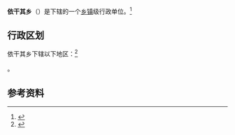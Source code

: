 {{中国乡级行政区|65/29/01/200/000}}

'''依干其乡'''（{{lang-ug|ئېگەرچى يېزىسى}}）是{{PRC admin/fullname|65/29/01/200/000|3}}下辖的一个[[乡镇|乡镇]]级行政单位。<ref>{{PRC admin/ref sgc|{{PRC admin/parent|65/29/01/200/000}}}}</ref>

== 行政区划 ==

依干其乡下辖以下地区：<ref>{{PRC admin/ref sgc|65/29/01/200/000}}</ref>

{{PRC admin/children|65/29/01/200/000}}。

== 参考资料 ==

{{reflist}}

{{行政区划小作品}}
{{PRC admin/navcat|65/29/01/200/000}}